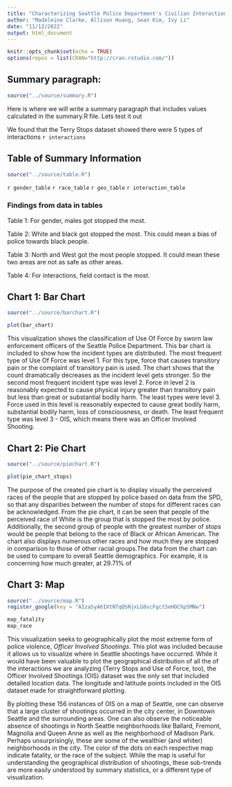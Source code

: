 ```yaml
---
title: "Characterizing Seattle Police Department's Civilian Interactions"
author: "Madeleine Clarke, Allison Huang, Sean Kim, Ivy Li"
date: "11/12/2022"
output: html_document
---
```


```r
knitr::opts_chunk$set(echo = TRUE)
options(repos = list(CRAN="http://cran.rstudio.com/"))
```

## Summary paragraph:
``` r
source("../source/summary.R")
```
Here is where we will write a summary paragraph that includes values calculated in the summary.R file. Lets test it out

We found that the Terry Stops dataset showed there were 5 types of interactions `r interactions`

## Table of Summary Information
``` r
source("../source/table.R")
```
`r gender_table`
`r race_table`
`r geo_table`
`r interaction_table`

### Findings from data in tables

Table 1: For gender, males got stopped the most.

Table 2: White and black got stopped the most. This could mean a bias of police towards black people.

Table 3: North and West got the most people stopped. It could mean these two areas are not as safe as other areas.

Table 4: For interactions, field contact is the most.

## Chart 1: Bar Chart
``` r
source("../source/barchart.R")
```

``` r
plot(bar_chart)
```

This visualization shows the classification of Use Of Force by sworn law enforcement officers of the Seattle Police Department. This bar chart is included to show how the incident types are distributed. The most frequent type of Use Of Force was level 1. For this type, force that causes transitory pain or the complaint of transitory pain is used. The chart shows that the count dramatically decreases as the incident level gets stronger. So the second most frequent incident type was level 2. Force in level 2 is reasonably expected to cause physical injury greater than transitory pain but less than great or substantial bodily harm. The least types were level 3. Force used in this level is reasonably expected to cause great bodily harm, substantial bodily harm, loss of consciousness, or death. The least frequent type was level 3 - OIS, which means there was an Officer Involved Shooting.

## Chart 2: Pie Chart
``` r
source("../source/piechart.R")
```

``` r
plot(pie_chart_stops)
```

The purpose of the created pie chart is to display visually the perceived races of the people that are stopped by police based on data from the SPD, so that any disparities between the number of stops for different races can be acknowledged. From the pie chart, it can be seen that people of the perceived race of White is the group that is stopped the most by police. Additionally, the second group of people with the greatest number of stops would be people that belong to the race of Black or African American. The chart also displays numerous other races and how much they are stopped in comparison to those of other racial groups.The data from the chart can be used to compare to overall Seattle demographics. For example, it is concerning how much greater, at 29.71% of

## Chart 3: Map 
``` r
source("../source/map.R")
register_google(key = "AIzaSyA6IXtNTqQSNjxLG0vcFgct5eHOChp5MNw")
```

``` r
map_fatality
map_race
```

This visualization seeks to geographically plot the most extreme form of police violence, _Officer Involved Shootings_. This plot was included because it allows us to visualize where in Seattle shootings have occurred. While it would have been valuable to plot the geographical distribution of all the of the interactions we are analyzing (Terry Stops and Use of Force, too), the Officer Involved Shootings (OIS) dataset was the only set that included detailed location data. The longitude and latitude points included in the OIS dataset made for straightforward plotting.

By plotting these 156 instances of OIS on a map of Seattle, one can observe that a large cluster of shootings occurred in the city center, in Downtown Seattle and the surrounding areas. One can also observe the noticeable absence of shootings in North Seattle neighborhoods like Ballard, Fremont, Magnolia and Queen Anne as well as the neighborhood of Madison Park. Perhaps unsurprisingly, these are some of the wealthier (and whiter) neighborhoods in the city. The color of the dots on each respective map indicate fatality, or the race of the subject. While the map is useful for understanding the geographical distribution of shootings, these sub-trends are more easily understood by summary statistics, or a different type of visualization.


